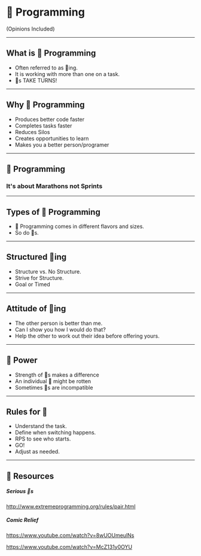 

<Head>
  <title>Pair Programming</title>
</Head>

# 🍐 Programming
(Opinions Included)

---

## What is 🍐 Programming

 - Often referred to as 🍐ing.
 - It is working with more than one on a task.
 - 🍐s TAKE TURNS!

---

## Why 🍐 Programming

 - Produces better code faster
 - Completes tasks faster 
 - Reduces Silos
 - Creates opportunities to learn
 - Makes you a better person/programer

---

## 🍐 Programming

### It's about Marathons not Sprints

---

## Types of 🍐 Programming

 - 🍐 Programming comes in different flavors and sizes.
 - So do 🍐s.

---

## Structured 🍐ing

 - Structure vs. No Structure.
 - Strive for Structure.
 - Goal or Timed

---

## Attitude of 🍐ing

 - The other person is better than me.
 - Can I show you how I would do that?
 - Help the other to work out their idea before offering yours.

---

## 🍐 Power

 - Strength of 🍐s makes a difference
 - An individual 🍐 might be rotten
 - Sometimes 🍐s are incompatible

---

## Rules for 🍐

 - Understand the task.
 - Define when switching happens.
 - RPS to see who starts. 
 - GO!
 - Adjust as needed.

---

## 🍐 Resources

##### Serious 🍐s

http://www.extremeprogramming.org/rules/pair.html

##### Comic Relief

https://www.youtube.com/watch?v=8wUOUmeulNs

https://www.youtube.com/watch?v=McZ131y0OYU
